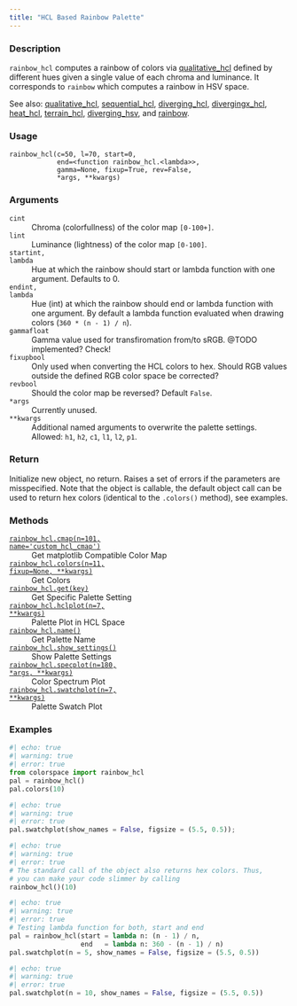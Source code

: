 ```yaml
---
title: "HCL Based Rainbow Palette"
---
```


### Description

`rainbow_hcl` computes a rainbow of colors via [qualitative_hcl](colorspace.palettes.qualitative_hcl.qmd)
defined by different hues given a single value of each chroma and
luminance. It corresponds to `rainbow` which computes a rainbow in
HSV space.

See also: [qualitative_hcl](colorspace.palettes.qualitative_hcl.qmd), [sequential_hcl](colorspace.palettes.sequential_hcl.qmd),
[diverging_hcl](colorspace.palettes.diverging_hcl.qmd), [divergingx_hcl](colorspace.palettes.divergingx_hcl.qmd),
[heat_hcl](colorspace.palettes.heat_hcl.qmd), [terrain_hcl](colorspace.palettes.terrain_hcl.qmd), [diverging_hsv](colorspace.palettes.diverging_hsv.qmd),
and [rainbow](colorspace.palettes.rainbow.qmd).

### Usage

<pre><code class='language-python'>rainbow_hcl(c=50, l=70, start=0,<br/>            end=&lt;function rainbow_hcl.&lt;lambda&gt;&gt;,<br/>            gamma=None, fixup=True, rev=False,<br/>            *args, **kwargs)</code></pre>

### Arguments

<dl class="pyp-list param-list">
  <dt style = "white-space: nowrap; font-family: monospace; vertical-align: top">
   <code id="colorspace.palettes.rainbow_hcl:c">c</code><code class="argument-class">int</code>
  </dt>
 <dd>Chroma (colorfullness) of the color map `[0-100+]`.</dd>
  <dt style = "white-space: nowrap; font-family: monospace; vertical-align: top">
   <code id="colorspace.palettes.rainbow_hcl:l">l</code><code class="argument-class">int</code>
  </dt>
 <dd>Luminance (lightness) of the color map `[0-100]`.</dd>
  <dt style = "white-space: nowrap; font-family: monospace; vertical-align: top">
   <code id="colorspace.palettes.rainbow_hcl:start">start</code><code class="argument-class">int, lambda</code>
  </dt>
 <dd>Hue at which the rainbow should start or lambda function
with one argument. Defaults to 0.</dd>
  <dt style = "white-space: nowrap; font-family: monospace; vertical-align: top">
   <code id="colorspace.palettes.rainbow_hcl:end">end</code><code class="argument-class">int, lambda</code>
  </dt>
 <dd>Hue (int) at which the rainbow should end or lambda function
with one argument. By default a lambda function evaluated when
drawing colors (`360 * (n - 1) / n`).</dd>
  <dt style = "white-space: nowrap; font-family: monospace; vertical-align: top">
   <code id="colorspace.palettes.rainbow_hcl:gamma">gamma</code><code class="argument-class">float</code>
  </dt>
 <dd>Gamma value used for transfiromation from/to sRGB.
@TODO implemented? Check!</dd>
  <dt style = "white-space: nowrap; font-family: monospace; vertical-align: top">
   <code id="colorspace.palettes.rainbow_hcl:fixup">fixup</code><code class="argument-class">bool</code>
  </dt>
 <dd>Only used when converting the HCL colors to hex.  Should
RGB values outside the defined RGB color space be corrected?</dd>
  <dt style = "white-space: nowrap; font-family: monospace; vertical-align: top">
   <code id="colorspace.palettes.rainbow_hcl:rev">rev</code><code class="argument-class">bool</code>
  </dt>
 <dd>Should the color map be reversed? Default `False`.</dd>
  <dt style = "white-space: nowrap; font-family: monospace; vertical-align: top">
   <code id="colorspace.palettes.rainbow_hcl:*args">*args</code>
  </dt>
 <dd>Currently unused.</dd>
  <dt style = "white-space: nowrap; font-family: monospace; vertical-align: top">
   <code id="colorspace.palettes.rainbow_hcl:**kwargs">**kwargs</code>
  </dt>
 <dd>Additional named arguments to overwrite the palette settings.
Allowed: `h1`, `h2`, `c1`, `l1`, `l2`, `p1`.</dd>
</dl>

### Return

Initialize new object, no return. Raises a set of errors if the parameters
are misspecified. Note that the object is callable, the default object call
can be used to return hex colors (identical to the `.colors()` method),
see examples.

### Methods

<dl class="pyp-list method-list">
    <dt style = "white-space: nowrap; font-family: monospace; vertical-align: top">
       <code>[rainbow_hcl.cmap(n=101, name=&#x27;custom_hcl_cmap&#x27;)](colorspace.palettes.rainbow_hcl.cmap.qmd)</code>
    </dt>
    <dd>Get matplotlib Compatible Color Map</dd>
    <dt style = "white-space: nowrap; font-family: monospace; vertical-align: top">
       <code>[rainbow_hcl.colors(n=11, fixup=None, **kwargs)](colorspace.palettes.rainbow_hcl.colors.qmd)</code>
    </dt>
    <dd>Get Colors</dd>
    <dt style = "white-space: nowrap; font-family: monospace; vertical-align: top">
       <code>[rainbow_hcl.get(key)](colorspace.palettes.rainbow_hcl.get.qmd)</code>
    </dt>
    <dd>Get Specific Palette Setting</dd>
    <dt style = "white-space: nowrap; font-family: monospace; vertical-align: top">
       <code>[rainbow_hcl.hclplot(n=7, **kwargs)](colorspace.palettes.rainbow_hcl.hclplot.qmd)</code>
    </dt>
    <dd>Palette Plot in HCL Space</dd>
    <dt style = "white-space: nowrap; font-family: monospace; vertical-align: top">
       <code>[rainbow_hcl.name()](colorspace.palettes.rainbow_hcl.name.qmd)</code>
    </dt>
    <dd>Get Palette Name</dd>
    <dt style = "white-space: nowrap; font-family: monospace; vertical-align: top">
       <code>[rainbow_hcl.show_settings()](colorspace.palettes.rainbow_hcl.show_settings.qmd)</code>
    </dt>
    <dd>Show Palette Settings</dd>
    <dt style = "white-space: nowrap; font-family: monospace; vertical-align: top">
       <code>[rainbow_hcl.specplot(n=180, *args, **kwargs)](colorspace.palettes.rainbow_hcl.specplot.qmd)</code>
    </dt>
    <dd>Color Spectrum Plot</dd>
    <dt style = "white-space: nowrap; font-family: monospace; vertical-align: top">
       <code>[rainbow_hcl.swatchplot(n=7, **kwargs)](colorspace.palettes.rainbow_hcl.swatchplot.qmd)</code>
    </dt>
    <dd>Palette Swatch Plot</dd>
</dl>


### Examples

```python
#| echo: true
#| warning: true
#| error: true
from colorspace import rainbow_hcl
pal = rainbow_hcl()
pal.colors(10)
```

```python
#| echo: true
#| warning: true
#| error: true
pal.swatchplot(show_names = False, figsize = (5.5, 0.5));
```

```python
#| echo: true
#| warning: true
#| error: true
# The standard call of the object also returns hex colors. Thus,
# you can make your code slimmer by calling
rainbow_hcl()(10)
```

```python
#| echo: true
#| warning: true
#| error: true
# Testing lambda function for both, start and end
pal = rainbow_hcl(start = lambda n: (n - 1) / n,
                  end   = lambda n: 360 - (n - 1) / n)
pal.swatchplot(n = 5, show_names = False, figsize = (5.5, 0.5))
```

```python
#| echo: true
#| warning: true
#| error: true
pal.swatchplot(n = 10, show_names = False, figsize = (5.5, 0.5))
```



